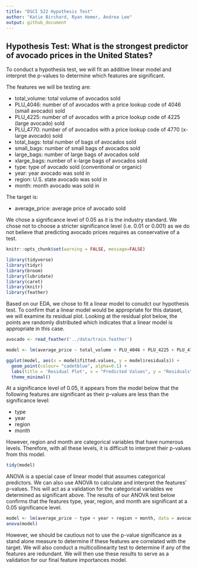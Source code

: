 ```yaml
---
title: "DSCI 522 Hypothesis Test"
author: "Katie Birchard, Ryan Homer, Andrea Lee"
output: github_document
---
```


## Hypothesis Test: What is the strongest predictor of avocado prices in the United States?
To conduct a hypothesis test, we will fit an additive linear model and interpret the p-values to determine which features are significant.

The features we will be testing are:

- total_volume: total volume of avocados sold
- PLU_4046: number of of avocados with a price lookup code of 4046 (small avocado) sold
- PLU_4225: number of of avocados with a price lookup code of 4225 (large avocado) sold
- PLU_4770:  number of of avocados with a price lookup code of 4770 (x-large avocado) sold
- total_bags: total number of bags of avocados sold
- small_bags: number of small bags of avocados sold
- large_bags: number of large bags of avocados sold
- xlarge_bags: number of x-large bags of avocados sold
- type: type of avocado sold (conventional or organic)
- year: year avocado was sold in
- region: U.S. state avocado was sold in
- month: month avocado was sold in

The target is:

- average_price: average price of avocado sold

We chose a significance level of 0.05 as it is the industry standard. We chose not to choose a stricter significance level (i.e. 0.01 or 0.001) as we do not believe that predicting avocado prices requires as conservative of a test.

```r
knitr::opts_chunk$set(warning = FALSE, message=FALSE)

library(tidyverse)
library(tidyr)
library(broom)
library(lubridate)
library(caret)
library(knitr)
library(feather)
```

Based on our EDA, we chose to fit a linear model to conudct our hypothesis test. To confirm that a linear model would be appropriate for this dataset, we will examine its residual plot. Looking at the residual plot below, the points are randomly distributed which indicates that a linear model is appropriate in this case.

```r
avocado <- read_feather('../data/train.feather')
```

```r
model <- lm(average_price ~ total_volume + PLU_4046 + PLU_4225 + PLU_4770 + total_bags + small_bags + large_bags + xlarge_bags + type + year + region + month, data = avocado)

ggplot(model, aes(x = model$fitted.values, y = model$residuals)) +
  geom_point(colour= "cadetblue", alpha=0.1) +
  labs(title = 'Residual Plot', x = "Predicted Values", y = "Residuals") +
  theme_minimal()
```

At a significance level of 0.05, it appears from the model below that the following features are significant as their p-values are less than the significance level:

- type
- year
- region
- month

However, region and month are categorical variables that have numerous levels. Therefore, with all these levels, it is difficult to interpret their p-values from this model.

```r
tidy(model)
```

ANOVA is a special case of linear model that assumes categorical predictors. We can also use ANOVA to calculate and interpret the features' p-values. This will act as a validation for the categorical variables we determined as significant above. The results of our ANOVA test below confirms that the features type, year, region, and month are significant at a 0.05 significance level.

```r
model <- lm(average_price ~ type + year + region + month, data = avocado)
anova(model)
```

However, we should be cautious not to use the p-value significance as a stand alone measure to determine if these features are correlated with the target. We will also conduct a multicollinearity test to determine if any of the features are redundant. We will then use these results to serve as a validation for our final feature importances model.

